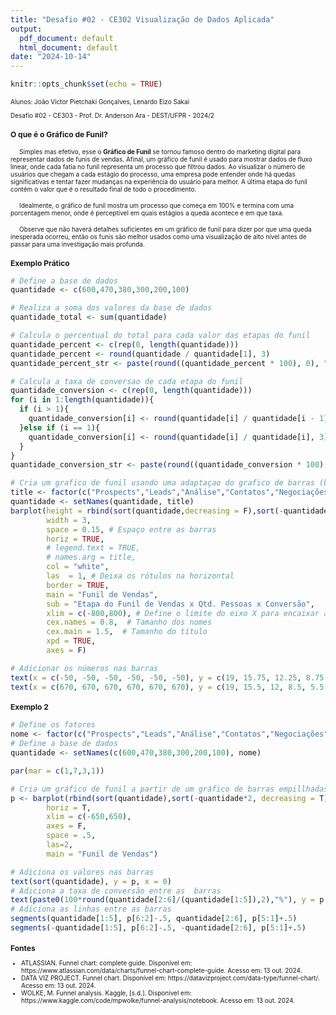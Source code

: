 ```yaml
---
title: "Desafio #02 - CE302 Visualização de Dados Aplicada"
output:
  pdf_document: default
  html_document: default
date: "2024-10-14"
---
```


```r
knitr::opts_chunk$set(echo = TRUE)
```

<style>
h1{font-size: 14}
h2{font-size: 12}
h3{font-size: 11}
</style>

<p>
::: {align="right" style="font-size: 10px;"}
Alunos: João Victor Pietchaki Gonçalves, Lenardo Eizo Sakai
:::
::: {align="right" style="font-size: 10px;"}
Desafio #02 - CE303 - Prof. Dr. Anderson Ara - DEST/UFPR - 2024/2
:::

## O que é o **Gráfico de Funil?**
<p>
::: {align="justify" style="font-size: 10px;"}
     Simples mas efetivo, esse o **Gráfico de Funil** se tornou famoso dentro do marketing digital para representar dados de funis de vendas. Afinal, um gráfico de funil é usado para mostrar dados de fluxo linear, onde cada fatia no funil representa um processo que filtrou dados. Ao visualizar o número de usuários que chegam a cada estágio do processo, uma empresa pode entender onde há quedas significativas e tentar fazer mudanças na experiência do usuário para melhor. A última etapa do funil contém o valor que é o resultado final de todo o procedimento.
::: 

<p>
::: {align="justify" style="font-size: 10px;"}
     Idealmente, o gráfico de funil mostra um processo que começa em 100% e termina com uma porcentagem menor, onde é perceptível em quais estágios a queda acontece e em que taxa.
::: 

<p>
::: {align="justify" style="font-size: 10px;"}
      Observe que não haverá detalhes suficientes em um gráfico de funil para dizer por que uma queda inesperada ocorreu, então os funis são melhor usados como uma visualização de alto nível antes de passar para uma investigação mais profunda.
::: 

## Exemplo Prático
```r
# Define a base de dados
quantidade <- c(600,470,380,300,200,100)

# Realiza a soma dos valores da base de dados
quantidade_total <- sum(quantidade)

# Calcula o percentual do total para cada valor das etapas do funil
quantidade_percent <- c(rep(0, length(quantidade)))
quantidade_percent <- round(quantidade / quantidade[1], 3)
quantidade_percent_str <- paste(round((quantidade_percent * 100), 0), "%") # transforma o vetor numérico em vetor de strings

# Calcula a taxa de conversao de cada etapa do funil
quantidade_conversion <- c(rep(0, length(quantidade)))
for (i in 1:length(quantidade)){
  if (i > 1){
    quantidade_conversion[i] <- round(quantidade[i] / quantidade[i - 1], 3)
  }else if (i == 1){
    quantidade_conversion[i] <- round(quantidade[i] / quantidade[i], 3)
  }
}
quantidade_conversion_str <- paste(round((quantidade_conversion * 100), 0), "%") # transforma o vetor numérico em vetor de strings

# Cria um grafico de funil usando uma adaptaçao do grafico de barras (barplot)
title <- factor(c("Prospects","Leads","Análise","Contatos","Negociações","Vendas"), ordered = F)
quantidade <- setNames(quantidade, title)
barplot(height = rbind(sort(quantidade,decreasing = F),sort(-quantidade*2,decreasing = T)),
        width = 3,
        space = 0.15, # Espaço entre as barras
        horiz = TRUE,
        # legend.text = TRUE,
        # names.arg = title,
        col = "white",
        las  = 1, # Deixa os rótulos na horizontal
        border = TRUE,
        main = "Funil de Vendas",
        sub = "Etapa do Funil de Vendas x Qtd. Pessoas x Conversão",
        xlim = c(-800,800), # Define o limite do eixo X para encaixar as barras
        cex.names = 0.8,  # Tamanho dos nomes
        cex.main = 1.5,  # Tamanho do título
        xpd = TRUE,
        axes = F)

# Adicionar os números nas barras
text(x = c(-50, -50, -50, -50, -50, -50), y = c(19, 15.75, 12.25, 8.75, 5.5, 2), labels = quantidade, pos = 4, col = "black", cex = 0.8)
text(x = c(670, 670, 670, 670, 670, 670), y = c(19, 15.5, 12, 8.5, 5.5, 2), labels = quantidade_conversion_str, pos = 4, col = "black", cex = 0.8)


```

## Exemplo 2

```r
# Define os fatores
nome <- factor(c("Prospects","Leads","Análise","Contatos","Negociações","Vendas"), ordered = T)
# Define a base de dados
quantidade <- setNames(c(600,470,380,300,200,100), nome)

par(mar = c(1,7,3,1))

# Cria um gráfico de funil a partir de um gráfico de barras empillhadas
p <- barplot(rbind(sort(quantidade),sort(-quantidade*2, decreasing = T)),
        horiz = T,
        xlim = c(-650,650),
        axes = F,
        space = .5,
        las=2,
        main = "Funil de Vendas")

# Adiciona os valores nas barras
text(sort(quantidade), y = p, x = 0)
# Adiciona a taxa de conversão entre as  barras
text(paste0(100*round(quantidade[2:6]/(quantidade[1:5]),2),"%"), y = p[6:2]-.75, x = 0, cex=.8)
# Adiciona as linhas entre as barras
segments(quantidade[1:5], p[6:2]-.5, quantidade[2:6], p[5:1]+.5)
segments(-quantidade[1:5], p[6:2]-.5, -quantidade[2:6], p[5:1]+.5)
```


\pagebreak
## Fontes
::: {align="justify" style="font-size: 10px;"}
+ ATLASSIAN. Funnel chart: complete guide. Disponível em: https://www.atlassian.com/data/charts/funnel-chart-complete-guide. Acesso em: 13 out. 2024.
+ DATA VIZ PROJECT. Funnel chart. Disponível em: https://datavizproject.com/data-type/funnel-chart/. Acesso em: 13 out. 2024.
+ WOLKE, M. Funnel analysis. Kaggle, [s.d.]. Disponível em: https://www.kaggle.com/code/mpwolke/funnel-analysis/notebook. Acesso em: 13 out. 2024.
:::
